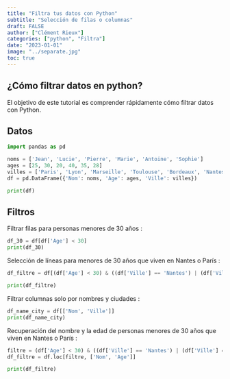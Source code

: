 ```yaml
---
title: "Filtra tus datos con Python"
subtitle: "Selección de filas o columnas"
draft: FALSE
author: ["Clément Rieux"]
categories: ["python", "Filtra"]
date: "2023-01-01"
image: "../separate.jpg"
toc: true
---
```


## ¿Cómo filtrar datos en python?

El objetivo de este tutorial es comprender rápidamente cómo filtrar datos con Python.

## Datos

```python
import pandas as pd

noms = ['Jean', 'Lucie', 'Pierre', 'Marie', 'Antoine', 'Sophie']
ages = [25, 30, 20, 40, 35, 28]
villes = ['Paris', 'Lyon', 'Marseille', 'Toulouse', 'Bordeaux', 'Nantes']
df = pd.DataFrame({'Nom': noms, 'Age': ages, 'Ville': villes})

print(df)

```

## Filtros

Filtrar filas para personas menores de 30 años :

```python
df_30 = df[df['Age'] < 30]
print(df_30)
```

Selección de líneas para menores de 30 años que viven en Nantes o París :

```python
df_filtre = df[(df['Age'] < 30) & ((df['Ville'] == 'Nantes') | (df['Ville'] == 'Paris'))]

print(df_filtre)
```

Filtrar columnas solo por nombres y ciudades :

```python
df_name_city = df[['Nom', 'Ville']]
print(df_name_city)
```

Recuperación del nombre y la edad de personas menores de 30 años que viven en Nantes o París :

```python
filtre = (df['Age'] < 30) & ((df['Ville'] == 'Nantes') | (df['Ville'] == 'Paris'))
df_filtre = df.loc[filtre, ['Nom', 'Age']]

print(df_filtre)
```
